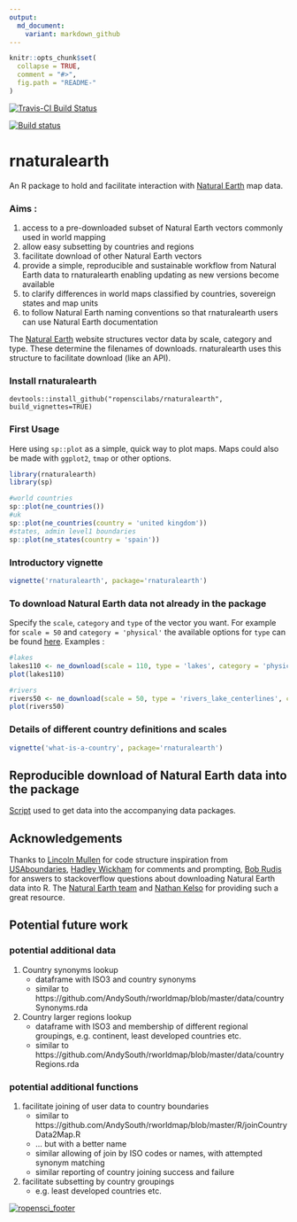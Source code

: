 ```yaml
---
output:
  md_document:
    variant: markdown_github
---
```


<!-- README.md is generated from README.Rmd. Please edit that file -->

```r
knitr::opts_chunk$set(
  collapse = TRUE,
  comment = "#>",
  fig.path = "README-"
)
```
[![Travis-CI Build Status](https://travis-ci.org/ropenscilabs/rnaturalearth.svg?branch=master)](https://travis-ci.org/ropenscilabs/rnaturalearth)

[![Build status](https://ci.appveyor.com/api/projects/status/yp26qgeb1iligrpp?svg=true)](https://ci.appveyor.com/project/AndySouth/rnaturalearth)

# rnaturalearth

An R package to hold and facilitate interaction with [Natural Earth](http://www.naturalearthdata.com/) map data.

### Aims :
1. access to a pre-downloaded subset of Natural Earth vectors commonly used in world mapping
1. allow easy subsetting by countries and regions
1. facilitate download of other Natural Earth vectors
1. provide a simple, reproducible and sustainable workflow from Natural Earth data to rnaturalearth enabling updating as new versions become available
1. to clarify differences in world maps classified by countries, sovereign states and map units
1. to follow Natural Earth naming conventions so that rnaturalearth users can use Natural Earth documentation

The [Natural Earth](http://www.naturalearthdata.com/) website structures vector data by scale, category and type. These determine the filenames of downloads. rnaturalearth uses this structure to facilitate download (like an API). 

### Install rnaturalearth

```
devtools::install_github("ropenscilabs/rnaturalearth", build_vignettes=TRUE)

```

### First Usage
Here using `sp::plot` as a simple, quick way to plot maps. Maps could also be made with `ggplot2`, `tmap` or other options.
```r
library(rnaturalearth)
library(sp)

#world countries
sp::plot(ne_countries())
#uk
sp::plot(ne_countries(country = 'united kingdom'))
#states, admin level1 boundaries
sp::plot(ne_states(country = 'spain')) 

```

### Introductory vignette
```r
vignette('rnaturalearth', package='rnaturalearth')
```

### To download Natural Earth data not already in the package
Specify the `scale`, `category` and `type` of the vector you want. For example for `scale = 50` and `category = 'physical'` the available options for `type` can be found [here](http://www.naturalearthdata.com/downloads/50m-physical-vectors/). Examples :

```r
#lakes
lakes110 <- ne_download(scale = 110, type = 'lakes', category = 'physical')
plot(lakes110)

#rivers
rivers50 <- ne_download(scale = 50, type = 'rivers_lake_centerlines', category = 'physical')
plot(rivers50)
```

### Details of different country definitions and scales
```r
vignette('what-is-a-country', package='rnaturalearth')
```

## Reproducible download of Natural Earth data into the package
[Script](https://github.com/ropenscilabs/rnaturalearthdata/blob/master/data-raw/data_download_script.r) used to get data into the accompanying data packages.

## Acknowledgements
Thanks to [Lincoln Mullen](https://github.com/lmullen) for code structure inspiration from [USAboundaries](https://github.com/ropensci/USAboundaries), [Hadley Wickham](https://github.com/hadley) for comments and prompting, [Bob Rudis](https://github.com/hrbrmstr) for answers to stackoverflow questions about downloading Natural Earth data into R. The [Natural Earth team](http://www.naturalearthdata.com/about/contributors/) and [Nathan Kelso](https://github.com/nvkelso) for providing such a great resource.


## Potential future work

### potential additional data

1. Country synonyms lookup
    + dataframe with ISO3 and country synonyms
    + similar to https://github.com/AndySouth/rworldmap/blob/master/data/countrySynonyms.rda
    
1. Country larger regions lookup
    + dataframe with ISO3 and membership of different regional groupings, e.g. continent, least developed countries etc.
    + similar to https://github.com/AndySouth/rworldmap/blob/master/data/countryRegions.rda


### potential additional functions

1. facilitate joining of user data to country boundaries
    + similar to https://github.com/AndySouth/rworldmap/blob/master/R/joinCountryData2Map.R
    + ... but with a better name
    + similar allowing of join by ISO codes or names, with attempted synonym matching
    + similar reporting of country joining success and failure

1. facilitate subsetting by country groupings
    + e.g. least developed countries etc.

    
[![ropensci\_footer](http://ropensci.org/public_images/github_footer.png)](http://ropensci.org)    
